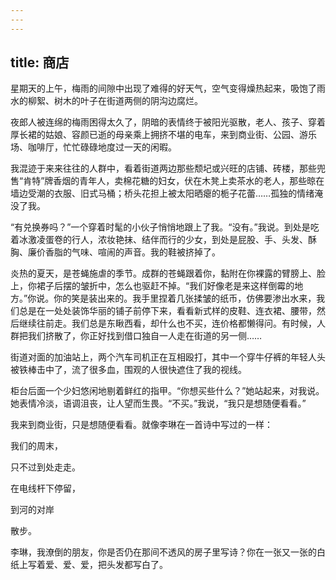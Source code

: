 ```yaml
---
---
---
```

title: 商店
---




星期天的上午，梅雨的间隙中出现了难得的好天气，空气变得燥热起来，吸饱了雨水的柳絮、树木的叶子在街道两侧的阴沟边腐烂。

夜郎人被连绵的梅雨困得太久了，阴暗的表情终于被阳光驱散，老人、孩子、穿着厚长裙的姑娘、容颜已逝的母亲乘上拥挤不堪的电车，来到商业街、公园、游乐场、咖啡厅，忙忙碌碌地度过一天的闲暇。

我混迹于来来往往的人群中，看着街道两边那些颓圮或兴旺的店铺、砖楼，那些兜售“肯特”牌香烟的青年人，卖棉花糖的妇女，伏在木凳上卖茶水的老人，那些晾在墙边受潮的衣服、旧式马桶；桥头花担上被太阳晒瘪的栀子花蕾……孤独的情绪淹没了我。

“有兑换券吗？”一个穿着时髦的小伙子悄悄地跟上了我。“没有。”我说。到处是吃着冰激凌蛋卷的行人，浓妆艳抹、结伴而行的少女，到处是屁股、手、头发、酥胸、廉价香脂的气味、喧闹的声音。我的鞋被挤掉了。

炎热的夏天，是苍蝇施虐的季节。成群的苍蝇跟着你，黏附在你裸露的臂膀上、脸上，你裙子后摆的皱折中，怎么也驱赶不掉。“我们好像老是来这样倒霉的地方。”你说。你的笑是装出来的。我手里捏着几张揉皱的纸币，仿佛要渗出水来，我们总是在一处处装饰华丽的铺子前停下来，看看新式样的皮鞋、连衣裙、腰带，然后继续往前走。我们总是东瞅西看，却什么也不买，连价格都懒得问。有时候，人群把我们挤散了，你正好找到借口独自一人走在街道的另一侧……

街道对面的加油站上，两个汽车司机正在互相殴打，其中一个穿牛仔裤的年轻人头被铁棒击中了，流了很多血，围观的人很快遮住了我的视线。

柜台后面一个少妇悠闲地剔着鲜红的指甲。“你想买些什么？”她站起来，对我说。她表情冷淡，语调沮丧，让人望而生畏。“不买。”我说，“我只是想随便看看。”

我来到商业街，只是想随便看看。就像李琳在一首诗中写过的一样：

我们的周末，

只不过到处走走。

在电线杆下停留，

到河的对岸

散步。

李琳，我潦倒的朋友，你是否仍在那间不透风的房子里写诗？你在一张又一张的白纸上写着爱、爱、爱，把头发都写白了。